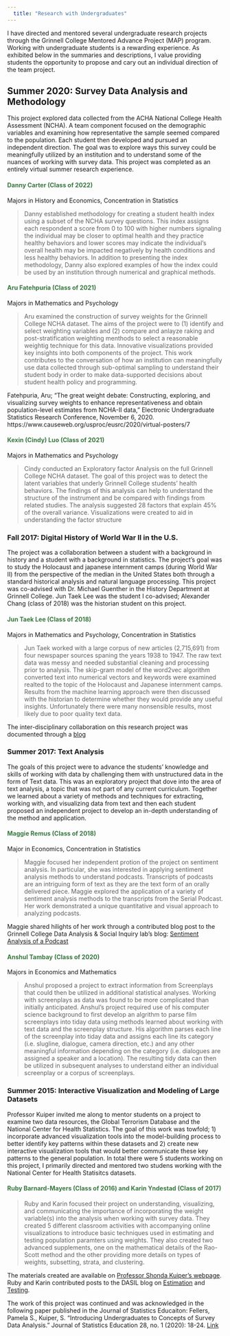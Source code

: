 ```yaml
---
  title: "Research with Undergraduates"
---
```


I have directed and mentored several undergraduate research projects through the Grinnell College Mentored Advance Project (MAP) program. Working with undergraduate students is a rewarding experience. As exhibited below in the summaries and descriptions, I value providing students the opportunity to propose and cary out an individual direction of the team project. 

## Summer 2020: Survey Data Analysis and Methodology
This project explored data collected from the ACHA National College Health Assessment (NCHA). A team component focused on the demographic variables and examining how representative the sample seemed compared to the population. Each student then developed and pursued an independent direction. The goal was to explore ways this survey could be meaningfully utilized by an institution and to understand some of the nuances of working with survey data. This project was completed as an entirely virtual summer research experience. 

#### <span style="color: #38783f;"> **Danny Carter** (Class of 2022) </span>
Majors in History and Economics, Concentration in Statistics

>Danny established methodology for creating a student health index using a subset of the NCHA survey questions. This index assigns each respondent a score from 0 to 100 with higher numbers signaling the individual may be closer to optimal health and they practice healthy behaviors and lower scores may indicate the individual's overall health may be impacted negatively by health conditions and less healthy behaviors. In addition to presenting the index methodology, Danny also explored examples of how the index could be used by an institution through numerical and graphical methods.

#### <span style="color: #38783f;"> **Aru Fatehpuria** (Class of 2021) </span>
Majors in Mathematics and Psychology

>Aru examined the construction of survey weights for the Grinnell College NCHA dataset. The aims of the project were to (1) identify and select weighting variables and (2) compare and anlayze raking and post-stratification weighting menthods to select a reasonable weightig technique for this data. Innovative visualizations provided key insights into both components of the project. This work contributes to the conversation of how an institution can meaningfully use data collected through sub-optimal sampling to understand their student body in order to make data-supported decisions about student health policy and programming.    

Fatehpuria, Aru; “The great weight debate: Constructing, exploring, and visualizing survey weights to enhance representativeness and obtain population-level estimates from NCHA-II data,” Electronic Undergraduate Statistics Research Conference, November 6, 2020. https://www.causeweb.org/usproc/eusrc/2020/virtual-posters/7

#### <span style="color: #38783f;"> **Kexin (Cindy) Luo** (Class of 2021) </span>
Majors in Mathematics and Psychology

> Cindy conducted an Exploratory factor Analysis on the full Grinnell College NCHA dataset. The goal of this project was to detect the latent variables that underly Grinnell College students' health behaviors. The findings of this analysis can help to understand the structure of the instrument and be compared with findings from related studies. The analysis suggested 28 factors that explain 45% of the overall variance. Visualizations were created to aid in understanding the factor structure 

### Fall 2017: Digital History of World War II in the U.S.
The project was a collaboration between a student with a background in history and a student with a background in statistics. The project's goal was to study the Holocaust and japanese internment camps (during World War II) from the perspective of the median in the United States both through a standard historical analysis and natural language processing. This project was co-advised with Dr. Michael Guenther in the History Department at Grinnell College. Jun Taek Lee was the student I co-advised;  Alexander Chang (class of 2018) was the historian student on this project. 

#### <span style="color: #38783f;"> **Jun Taek Lee** (Class of 2018) </span>
Majors in Mathematics and Psychology, Concentration in Statistics

>Jun Taek worked with a large corpus of new articles (2,715,691) from four newspaper sources spaning the years 1938 to 1947. The raw text data was messy and needed substantial cleaning and processing prior to analysis. The skip-gram model of the word2vec algorithm converted text into numerical vectors and keywords were examined realted to the topic of the Holocaust and Japanese internment camps. Results from the machine learning approach were then discussed with the historian to determine whether they would provide any useful insights. Unfortunately there were many nonsensible results, most likely due to poor quality text data. 

The inter-disciplinary collaboration on this research project was documented through a [blog](https://fellers.sites.grinnell.edu/)

### Summer 2017: Text Analysis
The goals of this project were to advance the students' knowledge and skills of working with data by challenging them with unstructured data in the form of Text data. This was an exploratory project that dove into the area of text analysis, a topic that was not part of any current curriculum. Together we learned about a variety of methods and techniques for extracting, working with, and visualizing data from text and then each student proposed an independent project to develop an in-depth understanding of the method and application. 

#### <span style="color: #38783f;"> **Maggie Remus** (Class of 2018) </span>
Major in Economics, Concentration in Statistics

>Maggie focused her independent protion of the project on sentiment analysis. In particular, she was interested in applying sentiment analysis methods to understand podcasts. Transcripts of podcasts are an intriguing form of text as they are the text form of an orally delivered piece. Maggie explored the application of a variety of sentiment analysis methods to the transcripts from the Serial Podcast. Her work demonstrated a unique quantitative and visual approach to analyzing podcasts.

Maggie shared hilights of her work through a contributed blog post  to the Grinnell College Data Analysis & Social Inquiry lab's blog: [Sentiment Analysis of a Podcast](https://dasil.sites.grinnell.edu/2017/08/sentiment-analysis-of-a-podcast/ )

#### <span style="color: #38783f;"> **Anshul Tambay** (Class of 2020) </span>
Majors in Economics and Mathematics

>Anshul proposed a project to extract information from Screenplays that could then be utilized in additional statistical analyses. Working with screenplays as data was found to be more complicated than initially anticipated. Anshul's project required use of his computer science background to first develop an algrithm to parse film screenplays into tiday data using methods learned about working with text data and the screenplay structure. His algorithm parses each line of the screenplay into tiday data and assigns each line its category (i.e. slugline, dialogue, camera direction, etc.) and any other meaningful information depending on the category (i.e. dialogues are assigned a speaker and a location). The resulting tidy data can then be utilized in subsequent analyses to understand either an individual screenplay or a corpus of screenplays. 


### Summer 2015: Interactive Visualization and Modeling of Large Datasets
Professor Kuiper invited me along to mentor students on a project to examine two data resources, the Global Terrorism Database and the National Center for Health Statistics. The goal of this work was towfold; 1) incorporate advanced visualization tools into the model-building process to better identify key patterns within these datasets and 2) create new interactive visualization tools that would better communicate these key patterns to the general population. In total there were 5 students working on this project, I primarily directed and mentored two studens working with the National Center for Health Statisitcs datasets. 

#### <span style="color: #38783f;"> **Ruby Barnard-Mayers** (Class of 2016) and **Karin Yndestad** (Class of 2017) </span>
>Ruby and Karin focused their project on understanding, visualizing, and communicating the importance of incorporating the weight variable(s) into the analysis when working with survey data. They created 5 different classroom activities with accompanying online visualizations to introduce basic techniques used in estimating and testing population paramters using weights. They also created two advanced supplements, one on the mathematical details of the Rao-Scott method and the other providing more details on types of weights, subsetting, strata, and clustering.   

The materials created are available on [Professor Shonda Kuiper's webpage](https://stat2labs.sites.grinnell.edu/weights.html). Ruby and Karin contributed posts to the DASIL blog on [Estimation](https://dasil.sites.grinnell.edu/2015/10/understanding-population-estimates-based-upon-stratified-random-samples/) and [Testing](https://dasil.sites.grinnell.edu/2015/11/testing-weighted-data/).

The work of this project was continued and was acknowledged in the following paper published in the Journal of Statistics Educaiton:
Fellers, Pamela S., Kuiper, S. “Introducing Undergraduates to Concepts of Survey Data Analysis.” Journal of Statistics Education 28, no. 1 (2020): 18-24. [Link](https://doi.org/10.1080/10691898.2020.1720552)


